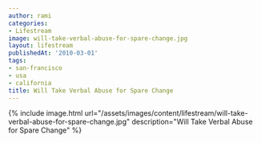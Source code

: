```yaml
---
author: rami
categories:
- Lifestream
image: will-take-verbal-abuse-for-spare-change.jpg
layout: lifestream
publishedAt: '2010-03-01'
tags:
- san-francisco
- usa
- california
title: Will Take Verbal Abuse for Spare Change
---
```


{% include image.html url="/assets/images/content/lifestream/will-take-verbal-abuse-for-spare-change.jpg" description="Will Take Verbal Abuse for Spare Change" %}